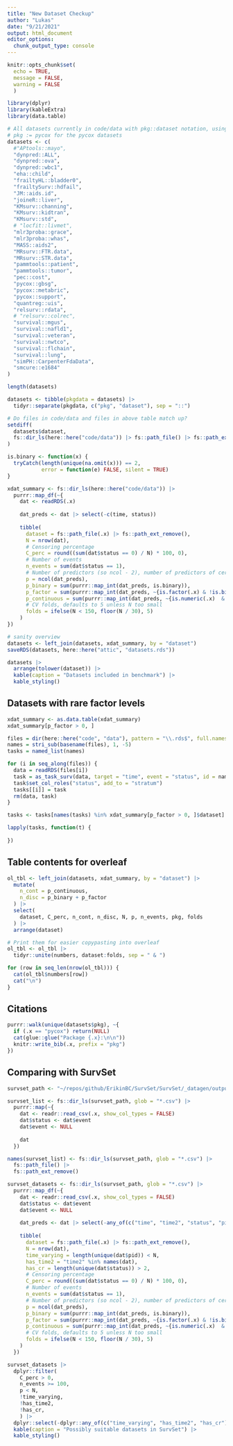 ```yaml
---
title: "New Dataset Checkup"
author: "Lukas"
date: "9/21/2021"
output: html_document
editor_options: 
  chunk_output_type: console
---
```


```r
knitr::opts_chunk$set(
  echo = TRUE,
  message = FALSE,
  warning = FALSE
  )
```

```r
library(dplyr)
library(kableExtra)
library(data.table)

# All datasets currently in code/data with pkg::dataset notation, using
# pkg := pycox for the pycox datasets
datasets <- c(
  #"APtools::mayo",
  "dynpred::ALL",
  "dynpred::ova",
  "dynpred::wbc1",
  "eha::child", 
  "frailtyHL::bladder0",
  "frailtySurv::hdfail", 
  "JM::aids.id", 
  "joineR::liver", 
  "KMsurv::channing",
  "KMsurv::kidtran",
  "KMsurv::std", 
  # "locfit::livmet",
  "mlr3proba::grace",
  "mlr3proba::whas",
  "MASS::aids2",
  "MRsurv::FTR.data", 
  "MRsurv::STR.data", 
  "pammtools::patient",
  "pammtools::tumor",
  "pec::cost", 
  "pycox::gbsg",
  "pycox::metabric",
  "pycox::support",
  "quantreg::uis", 
  "relsurv::rdata", 
  # "relsurv::colrec", 
  "survival::mgus",
  "survival::nafld1",
  "survival::veteran",
  "survival::nwtco",
  "survival::flchain",
  "survival::lung",
  "simPH::CarpenterFdaData", 
  "smcure::e1684"
)

length(datasets)

datasets <- tibble(pkgdata = datasets) |>
  tidyr::separate(pkgdata, c("pkg", "dataset"), sep = "::")

# Do files in code/data and files in above table match up?
setdiff(
  datasets$dataset,
  fs::dir_ls(here::here("code/data")) |> fs::path_file() |> fs::path_ext_remove()
)

is.binary <- function(x) {
  tryCatch(length(unique(na.omit(x))) == 2,
           error = function(e) FALSE, silent = TRUE)
}

xdat_summary <- fs::dir_ls(here::here("code/data")) |>
  purrr::map_df(~{
    dat <- readRDS(.x)
    
    dat_preds <- dat |> select(-c(time, status))
    
    tibble(
      dataset = fs::path_file(.x) |> fs::path_ext_remove(),
      N = nrow(dat),
      # Censoring percentage
      C_perc = round((sum(dat$status == 0) / N) * 100, 0),
      # Number of events
      n_events = sum(dat$status == 1),
      # Number of predictors (so ncol - 2), number of predictors of certain types
      p = ncol(dat_preds),
      p_binary = sum(purrr::map_int(dat_preds, is.binary)),
      p_factor = sum(purrr::map_int(dat_preds, ~{is.factor(.x) & !is.binary(.x)})),
      p_continuous = sum(purrr::map_int(dat_preds, ~{is.numeric(.x)  & !is.binary(.x)})),
      # CV folds, defaults to 5 unless N too small
      folds = ifelse(N < 150, floor(N / 30), 5)
    )
})

# sanity overview
datasets <- left_join(datasets, xdat_summary, by = "dataset") 
saveRDS(datasets, here::here("attic", "datasets.rds"))

datasets |>
  arrange(tolower(dataset)) |>
  kable(caption = "Datasets included in benchmark") |>
  kable_styling()
```

## Datasets with rare factor levels

```r
xdat_summary <- as.data.table(xdat_summary)
xdat_summary[p_factor > 0, ]

files = dir(here::here("code", "data"), pattern = "\\.rds$", full.names = TRUE)
names = stri_sub(basename(files), 1, -5)
tasks = named_list(names)

for (i in seq_along(files)) {
  data = readRDS(files[i])
  task = as_task_surv(data, target = "time", event = "status", id = names[i])
  task$set_col_roles("status", add_to = "stratum")
  tasks[[i]] = task
  rm(data, task)
}

tasks <- tasks[names(tasks) %in% xdat_summary[p_factor > 0, ]$dataset]

lapply(tasks, function(t) {
  
})
```



## Table contents for overleaf

```r
ol_tbl <- left_join(datasets, xdat_summary, by = "dataset") |>
  mutate(
    n_cont = p_continuous,
    n_disc = p_binary + p_factor
  ) |>
  select(
    dataset, C_perc, n_cont, n_disc, N, p, n_events, pkg, folds
  ) |>
  arrange(dataset)

# Print them for easier copypasting into overleaf
ol_tbl <- ol_tbl |>
  tidyr::unite(numbers, dataset:folds, sep = " & ")

for (row in seq_len(nrow(ol_tbl))) {
  cat(ol_tbl$numbers[row])
  cat("\n")
}
```

## Citations

```r
purrr::walk(unique(datasets$pkg), ~{
  if (.x == "pycox") return(NULL)
  cat(glue::glue("Package {.x}:\n\n"))
  knitr::write_bib(.x, prefix = "pkg")
})
```

## Comparing with SurvSet

```r
survset_path <- "~/repos/github/ErikinBC/SurvSet/SurvSet/_datagen/output/"

survset_list <- fs::dir_ls(survset_path, glob = "*.csv") |>
  purrr::map(~{
    dat <- readr::read_csv(.x, show_col_types = FALSE)
    dat$status <- dat$event
    dat$event <- NULL
    
    dat
  })

names(survset_list) <- fs::dir_ls(survset_path, glob = "*.csv") |>
  fs::path_file() |>
  fs::path_ext_remove()

survset_datasets <- fs::dir_ls(survset_path, glob = "*.csv") |>
  purrr::map_df(~{
    dat <- readr::read_csv(.x, show_col_types = FALSE)
    dat$status <- dat$event
    dat$event <- NULL
    
    dat_preds <- dat |> select(-any_of(c("time", "time2", "status", "pid")))
    
    tibble(
      dataset = fs::path_file(.x) |> fs::path_ext_remove(),
      N = nrow(dat),
      time_varying = length(unique(dat$pid)) < N,
      has_time2 = "time2" %in% names(dat),
      has_cr = length(unique(dat$status)) > 2,
      # Censoring percentage
      C_perc = round((sum(dat$status == 0) / N) * 100, 0),
      # Number of events
      n_events = sum(dat$status == 1),
      # Number of predictors (so ncol - 2), number of predictors of certain types
      p = ncol(dat_preds),
      p_binary = sum(purrr::map_int(dat_preds, is.binary)),
      p_factor = sum(purrr::map_int(dat_preds, ~{is.factor(.x) & !is.binary(.x)})),
      p_continuous = sum(purrr::map_int(dat_preds, ~{is.numeric(.x)  & !is.binary(.x)})),
      # CV folds, defaults to 5 unless N too small
      folds = ifelse(N < 150, floor(N / 30), 5)
    )
  })

survset_datasets |>
  dplyr::filter(
    C_perc > 0, 
    n_events >= 100, 
    p < N,
    !time_varying,
    !has_time2,
    !has_cr,
    ) |> 
  dplyr::select(-dplyr::any_of(c("time_varying", "has_time2", "has_cr"))) |>
  kable(caption = "Possibly suitable datasets in SurvSet") |>
  kable_styling()
```

